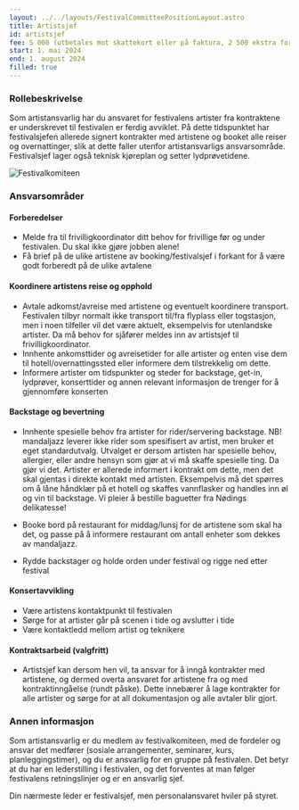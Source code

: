 ```yaml
---
layout: ../../layouts/FestivalCommitteePositionLayout.astro
title: Artistsjef
id: artistsjef
fee: 5 000 (utbetales mot skattekort eller på faktura, 2 500 ekstra for kontraktsarbeid)
start: 1. mai 2024
end: 1. august 2024
filled: true
---
```


### Rollebeskrivelse

Som artistansvarlig har du ansvaret for festivalens artister fra kontraktene er underskrevet til festivalen er ferdig avviklet. På dette tidspunktet har festivalsjefen allerede signert kontrakter med artistene og booket alle reiser og overnattinger, slik at dette faller utenfor artistansvarligs ansvarsområde. Festivalsjef lager også teknisk kjøreplan og setter lydprøvetidene.

<img
  src="/festivalkomite/artistsjef.jpg"
  alt="Festivalkomiteen"
  class="rounded-lg shadow-lg"
/>

### Ansvarsområder

#### Forberedelser

- Melde fra til frivilligkoordinator ditt behov for frivillige før og under festivalen. Du skal ikke gjøre jobben alene!
- Få brief på de ulike artistene av booking/festivalsjef i forkant for å være godt forberedt på de ulike avtalene

#### Koordinere artistens reise og opphold

- Avtale adkomst/avreise med artistene og eventuelt koordinere transport. Festivalen tilbyr normalt ikke transport til/fra flyplass eller togstasjon, men i noen tilfeller vil det være aktuelt, eksempelvis for utenlandske artister. Da må behov for sjåfører meldes inn av artistsjef til frivilligkoordinator.
- Innhente ankomsttider og avreisetider for alle artister og enten vise dem til hotell/overnattingssted eller informere dem tilstrekkelig om dette.
- Informere artister om tidspunkter og steder for backstage, get-in, lydprøver, konserttider og annen relevant informasjon de trenger for å gjennomføre konserten

#### Backstage og bevertning

- Innhente spesielle behov fra artister for rider/servering backstage. NB! mandaljazz leverer ikke rider som spesifisert av artist, men bruker et eget standardutvalg. Utvalget er dersom artisten har spesielle behov, allergier, eller andre hensyn som gjør at vi må skaffe spesielle ting. Da gjør vi det. Artister er allerede informert i kontrakt om dette, men det skal gjentas i direkte kontakt med artisten. Eksempelvis må det spørres om å låne håndklær på et hotell og skaffes vannflasker og handles inn øl og vin til backstage. Vi pleier å bestille baguetter fra Nødings delikatesse!

- Booke bord på restaurant for middag/lunsj for de artistene som skal ha det, og passe på å informere restaurant om antall enheter som dekkes av mandaljazz.
- Rydde backstager og holde orden under festival og rigge ned etter festival

#### Konsertavvikling

- Være artistens kontaktpunkt til festivalen
- Sørge for at artister går på scenen i tide og avslutter i tide
- Være kontaktledd mellom artist og teknikere

#### Kontraktsarbeid (valgfritt)

- Artistsjef kan dersom hen vil, ta ansvar for å inngå kontrakter med artistene, og dermed overta ansvaret for artistene fra og med kontraktinngåelse (rundt påske). Dette innebærer å lage kontrakter for alle artister og sørge for at all dokumentasjon og alle avtaler blir gjort.

### Annen informasjon

Som artistansvarlig er du medlem av festivalkomiteen, med de fordeler og ansvar det medfører (sosiale arrangementer, seminarer, kurs, planleggingstimer), og du er ansvarlig for en gruppe på festivalen. Det betyr at du har en lederstilling i festivalen, og det forventes at man følger festivalens retningslinjer og er en ansvarlig sjef.

Din nærmeste leder er festivalsjef, men personalansvaret hviler på styret.

